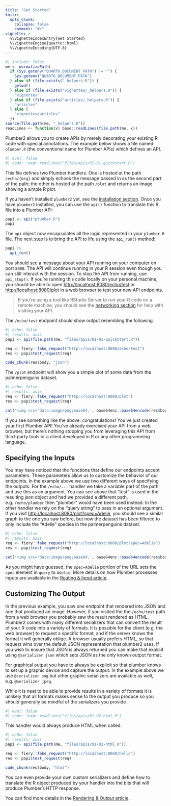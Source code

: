 ```yaml
---
title: "Get Started"
knitr:
  opts_chunk:
    collapse: false
    comment: "#>"
vignette: >
  %\VignetteIndexEntry{Get Started}
  %\VignetteEngine{quarto::html}
  %\VignetteEncoding{UTF-8}
---
```


```r
#| include: false
me <- normalizePath(
  if (Sys.getenv("QUARTO_DOCUMENT_PATH") != "") {
    Sys.getenv("QUARTO_DOCUMENT_PATH")
  } else if (file.exists("_helpers.R")) {
    getwd()
  } else if (file.exists("vignettes/_helpers.R")) {
    "vignettes"
  } else if (file.exists("articles/_helpers.R")) {
    "articles"
  } else {
    "vignettes/articles"
  })
source(file.path(me, "_helpers.R"))
readLines <- function(x) base::readLines(file.path(me, x))
```

Plumber2 allows you to create APIs by merely decorating your existing R code with special annotations. The example below shows a file named `plumber.R` (the conventional name for Plumber APIs) which defines an API.

```r
#| eval: false
#| code: !expr readLines("files/apis/01-01-quickstart.R")
```

This file defines two Plumber handlers. One is hosted at the path `/echo/{msg}` and simply echoes the message passed in as the second part of the path; the other is hosted at the path `/plot` and returns an image showing a simple R plot.

If you haven't installed `plumber2` yet, see the [installation section](./index.html#installation). Once you have `plumber2` installed, you can use the `api()` function to translate this R file into a Plumber API:

``` r
papi <- api("plumber.R")
papi
```

The `api` object now encapsulates all the logic represented in your `plumber.R` file. The next step is to bring the API to life using the `api_run()` method:

``` r
papi |>
  api_run()
```

You should see a message about your API running on your computer on port `8080`. The API will continue running in your R session even though you can still interact with the session. To stop the API from running, use `api_stop()`. If you're running this code locally on your personal machine, you should be able to open <http://localhost:8080/echo/test> or <http://localhost:8080/plot> in a web browser to test your new API endpoints.

> If you're using a tool like RStudio Server to run your R code on a remote machine, you should see the [networking section](./security.html#networking) for help with visiting your API.

The `/echo/test` endpoint should show output resembling the following.

```r
#| echo: false
#| results: asis
papi <- api(file.path(me, "files/apis/01-01-quickstart.R"))

req <- fiery::fake_request("http://localhost:8080/echo/test")
res <- papi$test_request(req)

code_chunk(res$body, "json")
```

The `/plot` endpoint will show you a simple plot of some data from the palmerpenguins dataset.

```r
#| echo: false
#| results: asis
req <- fiery::fake_request("http://localhost:8080/plot")
res <- papi$test_request(req)

cat('<img src="data:image/png;base64,', base64enc::base64encode(res$body), '">')
```

If you see something like the above: congratulations! You've just created your first Plumber API! You've already exercised your API from a web browser, but there's nothing stopping you from leveraging this API from third-party tools or a client developed in R or any other programming language.

## Specifying the Inputs

You may have noticed that the functions that define our endpoints accept parameters. These parameters allow us to customize the behavior of our endpoints. In the example above we use two different ways of specifying the outputs. For the `/echo/...` handler we take a variable part of the path and use this as an argument. You can see above that "test" is used in the resulting json object and had we provided a different path, e.g. `/echo/plumber` then "plumber" would have been used instead. In the other handler we rely on the "query string" to pass in an optional argument. If you visit <http://localhost:8080/plot?spec=Adelie>, you should see a similar graph to the one you saw before, but now the dataset has been filtered to only include the "Adelie" species in the palmerpenguins dataset.

```r
#| echo: false
#| results: asis
req <- fiery::fake_request("http://localhost:8080/plot?spec=Adelie")
res <- papi$test_request(req)

cat('<img src="data:image/png;base64,', base64enc::base64encode(res$body), '">')
```

As you might have guessed, the `spec=Adelie` portion of the URL sets the `spec` element in `query` to `Adelie`. More details on how Plumber processes inputs are available in the [Routing & Input article](./routing-and-input.html).

## Customizing The Output

In the previous example, you saw one endpoint that rendered into JSON and one that produced an image. However, if you visited the the `/echo/test` path from a web browser you probably saw the result rendered as HTML. Plumber2 comes with many different serializers that can convert the result of your R code into a variety of formats. It is possible for the client (e.g. the web browser) to request a specific format, and if the server knows the format it will generally oblige. A browser usually prefers HTML, so that request wins over the default JSON representation that plumber2 uses. If you wish to ensure that JSON is always returned you can make that explicit using `@serializer json` which sets JSON as the only known output format.

For graphical output you have to always be explicit so that plumber knows to set up a graphic device and capture the output. In the example above we use `@serializer png` but other graphic serializers are available as well, e.g. `@serializer jpeg`.

While it is neat to be able to provide results in a variety of formats it is unlikely that all formats makes sense to the output you produce so you should generally be mindful of the serializers you provide

```r
#| eval: false
#| code: !expr readLines("files/apis/01-02-html.R")
```

This handler would always produce HTML when called.

```r
#| echo: false
#| results: asis
papi <- api(file.path(me, "files/apis/01-02-html.R"))

req <- fiery::fake_request("http://localhost:8080/hello")
res <- papi$test_request(req)

code_chunk(res$body, "html")
```

You can even provide your own custom serializers and define how to translate the R object produced by your handler into the bits that will produce Plumber's HTTP response.

You can find more details in the [Rendering & Output article](./rendering-output.html).
